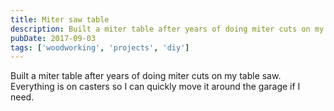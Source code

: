 ```yaml
---
title: Miter saw table
description: Built a miter table after years of doing miter cuts on my table saw.
pubDate: 2017-09-03
tags: ['woodworking', 'projects', 'diy']
---
```



Built a miter table after years of doing miter cuts on my table saw. Everything is on casters so I can quickly move it around the garage if I need.

<Gallery folder="miter" count={4} />
